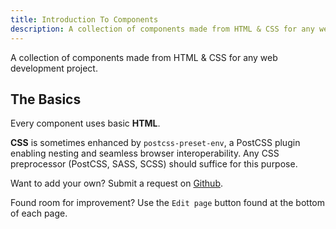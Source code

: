 ```yaml
---
title: Introduction To Components
description: A collection of components made from HTML & CSS for any web development project.
---
```


A collection of components made from HTML & CSS for any web development project.

## The Basics
Every component uses basic **HTML**.

**CSS** is sometimes enhanced by `postcss-preset-env`, a PostCSS plugin enabling nesting and seamless browser interoperability. Any CSS preprocessor (PostCSS, SASS, SCSS) should suffice for this purpose.

Want to add your own? Submit a request on <a href="https://github.com/BryanHogan/webdev" target="_blank">Github</a>.

Found room for improvement? Use the `Edit page` button found at the bottom of each page.